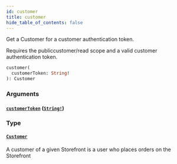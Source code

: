 ```yaml
---
id: customer
title: customer
hide_table_of_contents: false
---
```



Get a Customer for a customer authentication token.
            
Requires the publiccustomer/read scope and a valid customer authentication token.

```graphql
customer(
  customerToken: String!
): Customer
```


### Arguments

#### [`customerToken`](#) ([`String!`](/demand/api/graphql-storefront/reference/scalars/string))




### Type

#### [`Customer`](/demand/api/graphql-storefront/reference/objects/customer)

A customer of a given Storefront is a user who places orders on the Storefront




